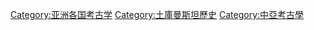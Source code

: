 [[Category:亚洲各国考古学|Category:亚洲各国考古学]]
[[Category:土庫曼斯坦歷史|Category:土庫曼斯坦歷史]]
[[Category:中亞考古學|Category:中亞考古學]]